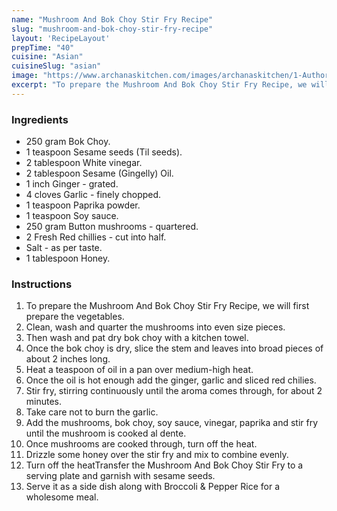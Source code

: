 ---
name: "Mushroom And Bok Choy Stir Fry Recipe"
slug: "mushroom-and-bok-choy-stir-fry-recipe"
layout: 'RecipeLayout'
prepTime: "40"
cuisine: "Asian"
cuisineSlug: "asian"
image: "https://www.archanaskitchen.com/images/archanaskitchen/1-Author/Hina_Gujral/Mushroom_Bok_Choy_Stir_Fry.jpg"
excerpt: "To prepare the Mushroom And Bok Choy Stir Fry Recipe, we will first prepare the vegetables"
---

### Ingredients

- 250 gram Bok Choy.
- 1 teaspoon Sesame seeds (Til seeds).
- 2 tablespoon White vinegar.
- 2 tablespoon Sesame (Gingelly) Oil.
- 1 inch Ginger - grated.
- 4 cloves Garlic - finely chopped.
- 1 teaspoon Paprika powder.
- 1 teaspoon Soy sauce.
- 250 gram Button mushrooms - quartered.
- 2 Fresh Red chillies - cut into half.
- Salt - as per taste.
- 1 tablespoon Honey.

### Instructions

1. To prepare the Mushroom And Bok Choy Stir Fry Recipe, we will first prepare the vegetables.
1. Clean, wash and quarter the mushrooms into even size pieces.
1. Then wash and pat dry bok choy with a kitchen towel.
1. Once the bok choy is dry, slice the stem and leaves into broad pieces of about 2 inches long.
1. Heat a teaspoon of oil in a pan over medium-high heat.
1. Once the oil is hot enough add the ginger, garlic and sliced red chilies.
1. Stir fry, stirring continuously until the aroma comes through, for about 2 minutes.
1. Take care not to burn the garlic.
1. Add the mushrooms, bok choy, soy sauce, vinegar, paprika and stir fry until the mushroom is cooked al dente.
1. Once mushrooms are cooked through, turn off the heat.
1. Drizzle some honey over the stir fry and mix to combine evenly.
1. Turn off the heatTransfer the Mushroom And Bok Choy Stir Fry to a serving plate and garnish with sesame seeds.
1. Serve it as a side dish along with Broccoli & Pepper Rice for a wholesome meal.
